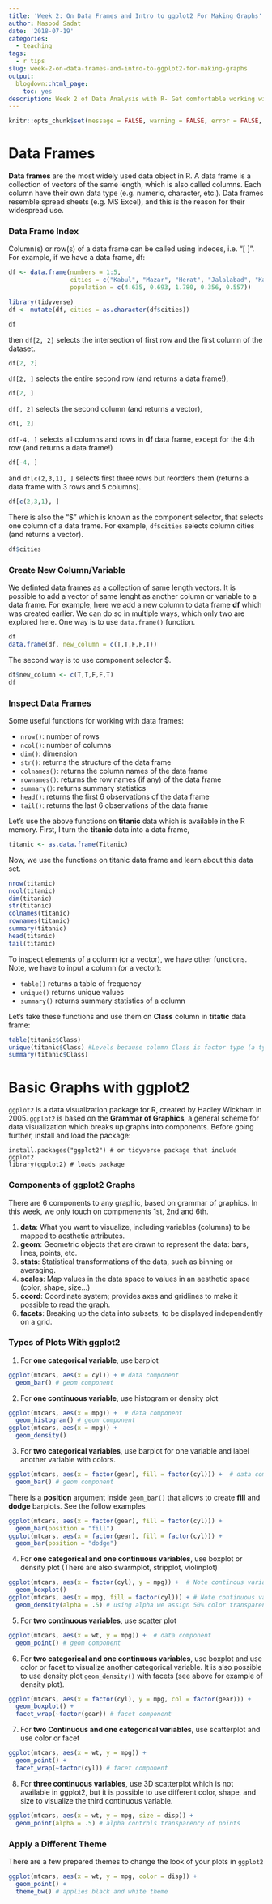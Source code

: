 ```yaml
---
title: 'Week 2: On Data Frames and Intro to ggplot2 For Making Graphs'
author: Masood Sadat
date: '2018-07-19'
categories:
  - teaching
tags:
  - r tips
slug: week-2-on-data-frames-and-intro-to-ggplot2-for-making-graphs
output:
  blogdown::html_page:
    toc: yes
description: Week 2 of Data Analysis with R- Get comfortable working with data frames. Learn the basics of grammar of graphics, understand appropriate graphs, and start making graphs with ggplot2.
---
```


```r
knitr::opts_chunk$set(message = FALSE, warning = FALSE, error = FALSE, fig.height = 3)
```

# Data Frames

**Data frames** are the most widely used data object in R. A data frame is a collection of vectors of the same length, which is also called columns. Each column have their own data type (e.g. numeric, character, etc.). Data frames resemble spread sheets (e.g. MS Excel), and this is the reason for their widespread use.

### Data Frame Index

Column(s) or row(s) of a data frame can be called using indeces, i.e. "[ ]". For example, if we have a data frame, df:

```r
df <- data.frame(numbers = 1:5, 
                 cities = c("Kabul", "Mazar", "Herat", "Jalalabad", "Kandahar"), 
                 population = c(4.635, 0.693, 1.780, 0.356, 0.557))
```

```r
library(tidyverse)
df <- mutate(df, cities = as.character(df$cities))
```

```r
df
```

then `df[2, 2]` selects the intersection of first row and the first column of the dataset.

```r
df[2, 2]
```

`df[2, ]` selects the entire second row (and returns a data frame!),

```r
df[2, ]
```

`df[, 2]` selects the second column (and returns a vector),

```r
df[, 2]
```

`df[-4, ]` selects all columns and rows in **df** data frame, except for the 4th row (and returns a data frame!)

```r
df[-4, ]
```

and `df[c(2,3,1), ]` selects first three rows but reorders them (returns a data frame with 3 rows and 5 columns).

```r
df[c(2,3,1), ]
```

There is also the "\$" which is known as the component selector, that selects one column of a data frame. For example, `df$cities` selects column cities (and returns a vector).

```r
df$cities
```

### Create New Column/Variable

We definted data frames as a collection of same length vectors. It is possible to add a vector of same lenght as another column or variable to a data frame. For example, here we add a new column to data frame **df** which was created earlier. We can do so in multiple ways, which only two are explored here. One way is to use `data.frame()` function.

```r
df
data.frame(df, new_column = c(T,T,F,F,T))
```

The second way is to use component selector \$.

```r
df$new_column <- c(T,T,F,F,T)
df
```

### Inspect Data Frames

Some useful functions for working with data frames:

* `nrow()`: number of rows
* `ncol()`: number of columns
* `dim()`: dimension
* `str()`: returns the structure of the data frame
* `colnames()`: returns the column names of the data frame
* `rownames()`: returns the row names (if any) of the data frame
* `summary()`: returns summary statistics
* `head()`: returns the first 6 observations of the data frame
* `tail()`: returns the last 6 observations of the data frame

Let's use the above functions on **titanic** data which is available in the R memory. First, I turn the **titanic** data into a data frame,

```r
titanic <- as.data.frame(Titanic)
```

Now, we use the functions on titanic data frame and learn about this data set.

```r
nrow(titanic)
ncol(titanic)
dim(titanic)
str(titanic)
colnames(titanic)
rownames(titanic)
summary(titanic)
head(titanic)
tail(titanic)
```

To inspect elements of a column (or a vector), we have other functions. Note, we have to input a column (or a vector):

* `table()` returns a table of frequency
* `unique()` returns unique values
* `summary()` returns summary statistics of a column

Let's take these functions and use them on **Class** column in **titatic** data frame:

```r
table(titanic$Class)
unique(titanic$Class) #Levels because column Class is factor type (a type of character)
summary(titanic$Class)
```

# Basic Graphs with ggplot2

`ggplot2` is a data visualization package for R, created by Hadley Wickham in 2005. `ggplot2` is based on the **Grammar of Graphics**, a general scheme for data visualization which breaks up graphs into components. Before going further, install and load the package:

```
install.packages("ggplot2") # or tidyverse package that include ggplot2
library(ggplot2) # loads package
```

### Components of ggplot2 Graphs

There are 6 components to any graphic, based on grammar of graphics. In this week, we only touch on compmenents 1st, 2nd and 6th.

1. **data**: What you want to visualize, including variables (columns) to be mapped to aesthetic attributes.
2. **geom**: Geometric objects that are drawn to represent the data: bars, lines, points, etc.
3. **stats**: Statistical transformations of the data, such as binning or averaging.
4. **scales**: Map values in the data space to values in an aesthetic space (color, shape, size…)
5. **coord**: Coordinate system; provides axes and gridlines to make it possible to read the graph.
6. **facets**: Breaking up the data into subsets, to be displayed independently on a grid.

### Types of Plots With ggplot2

1. For **one categorical variable**, use barplot

```r
ggplot(mtcars, aes(x = cyl)) + # data component
  geom_bar() # geom component
```
\newpage

2. For **one continuous variable**, use histogram or density plot

```r
ggplot(mtcars, aes(x = mpg)) +  # data component
  geom_histogram() # geom component
ggplot(mtcars, aes(x = mpg)) +
  geom_density()
```

3. For **two categorical variables**, use barplot for one variable and label another variable with colors. 

```r
ggplot(mtcars, aes(x = factor(gear), fill = factor(cyl))) +  # data component
  geom_bar() # geom component
```

There is a **position** argument inside `geom_bar()` that allows to create **fill** and **dodge** barplots. See the follow examples

```r
ggplot(mtcars, aes(x = factor(gear), fill = factor(cyl))) +
  geom_bar(position = "fill")
ggplot(mtcars, aes(x = factor(gear), fill = factor(cyl))) +
  geom_bar(position = "dodge")
```
\newpage

4. For **one categorical and one continuous variables**, use boxplot or density plot (There are also swarmplot, stripplot, violinplot)

```r
ggplot(mtcars, aes(x = factor(cyl), y = mpg)) +  # Note continous variable is on y axis
  geom_boxplot()
ggplot(mtcars, aes(x = mpg, fill = factor(cyl))) + # Note continuous variable is on x axis
  geom_density(alpha = .5) # using alpha we assign 50% color transparency
```

5. For **two continuous variables**, use scatter plot

```r
ggplot(mtcars, aes(x = wt, y = mpg)) +  # data component
  geom_point() # geom component
```
\newpage

6. For **two categorical and one continuous variables**, use boxplot and use color or facet to visualize another categorical variable. It is also possible to use density plot `geom_density()` with facets (see above for example of density plot).

```r
ggplot(mtcars, aes(x = factor(cyl), y = mpg, col = factor(gear))) +
  geom_boxplot() +
  facet_wrap(~factor(gear)) # facet component
```

7. For **two Continuous and one categorical variables**, use scatterplot and use color or facet

```r
ggplot(mtcars, aes(x = wt, y = mpg)) +
  geom_point() +
  facet_wrap(~factor(cyl)) # facet component
```
\newpage

8. For **three continuous variables**, use 3D scatterplot which is not available in ggplot2, but it is possible to use different color, shape, and size to visualize the third continuous variable.

```r
ggplot(mtcars, aes(x = wt, y = mpg, size = disp)) +
  geom_point(alpha = .5) # alpha controls transparency of points
```

### Apply a Different Theme

There are a few prepared themes to change the look of your plots in `ggplot2`

```r
ggplot(mtcars, aes(x = wt, y = mpg, color = disp)) +
  geom_point() + 
  theme_bw() # applies black and white theme
```

